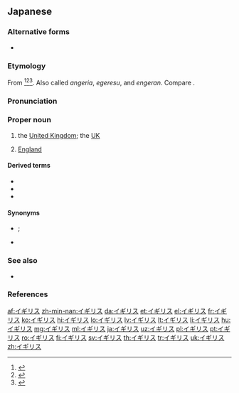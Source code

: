 ==Japanese==
{{DEFAULTSORT:いぎりす}}
{{wikipedia|lang=ja}}

===Alternative forms===
* {{ja-l|英吉利}} {{qualifier|ateji|rare}}

===Etymology===
From {{der|ja|pt|inglês||[[English]]}}<ref>{{R:Kokugo Dai Jiten}}</ref><ref>{{R:Kojien}}</ref><ref>{{R:Daijirin}}</ref>. Also called ''angeria'', ''egeresu'', and ''engeran''. Compare {{etyl|cmn|-}} {{m|cmn|英吉利|tr=Yīngjílì||[[England]]}}.

===Pronunciation===
{{ja-pron|acc=h|a=Ja-Igirisu.ogg}}

===Proper noun===
{{ja-pos|proper}}

# the [[United Kingdom]]; the [[UK]]
# {{lb|ja|loosely}} [[England]]

====Derived terms====
* {{ja-r|イギリス人|^イギリス-じん}}
* {{ja-r|イギリス帝%国|^イギリス ^てい%こく|[[British Empire]]}}
* {{ja-r|イギリス連%邦|^イギリス ^れん%ぽう}}

====Synonyms====
* {{sense|United Kingdom}} {{ja-r|英%国|^えい%こく}}; {{ja-r|連%合%王%国|^れん%ごう% ^おう%こく}}
* {{sense|England}} {{ja-r|イングランド|caps=y}}

===See also===
* {{ja-r|グレートブリテン及び北アイルランド連%合%王%国|^グレート ^ブリテン および ^きた ^アイルランド ^れん%ごう% ^おう%こく|[[United Kingdom of Great Britain and Northern Ireland]]}}

===References===
<references/>

{{topics|ja|United Kingdom|Countries of Europe|Exonyms}}

[[af:イギリス]]
[[zh-min-nan:イギリス]]
[[da:イギリス]]
[[et:イギリス]]
[[el:イギリス]]
[[fr:イギリス]]
[[ko:イギリス]]
[[hi:イギリス]]
[[lo:イギリス]]
[[lv:イギリス]]
[[lt:イギリス]]
[[li:イギリス]]
[[hu:イギリス]]
[[mg:イギリス]]
[[ml:イギリス]]
[[ja:イギリス]]
[[uz:イギリス]]
[[pl:イギリス]]
[[pt:イギリス]]
[[ro:イギリス]]
[[fi:イギリス]]
[[sv:イギリス]]
[[th:イギリス]]
[[tr:イギリス]]
[[uk:イギリス]]
[[zh:イギリス]]
